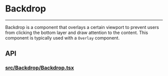 

<Meta title="Docs/Components/Layers/Backdrop" />

# Backdrop

---

Backdrop is a component that overlays a certain viewport to
prevent users from clicking the bottom layer and draw attention
to the content. This component is typically used with a `Overlay` component.

<Canvas of={BackdropStories.Simple} sourceState="shown"/>

## API
### [src/Backdrop/Backdrop.tsx](https://github.com/reaviz/rdk/blob/master/src/Backdrop/Backdrop.tsx)

<Controls of={BackdropStories.Simple} />

